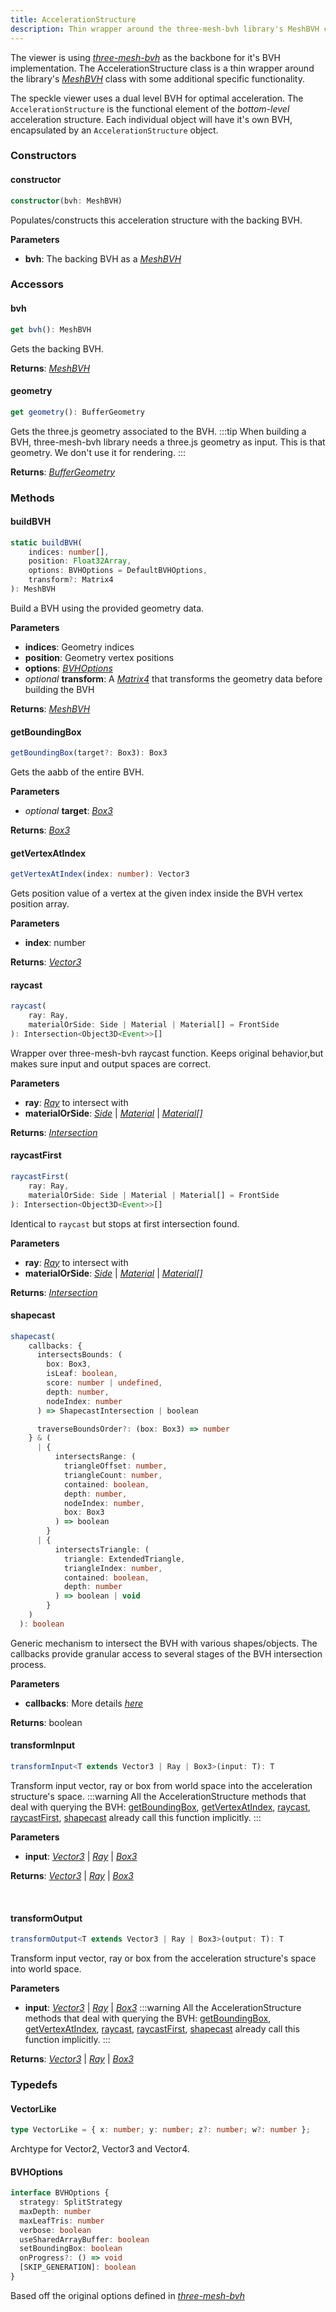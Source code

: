 ```yaml
---
title: AccelerationStructure
description: Thin wrapper around the three-mesh-bvh library's MeshBVH class with some additional specific functionality.
---
```


The viewer is using [_three-mesh-bvh_](https://github.com/gkjohnson/three-mesh-bvh) 
as the backbone for it's BVH implementation. The AccelerationStructure class is a 
thin wrapper around the library's 
[_MeshBVH_](https://threejs.org/docs/index.html?q=box#api/en/math/Box3) class 
with some additional specific functionality.

The speckle viewer uses a dual level BVH for optimal acceleration. The 
`AccelerationStructure` is the functional element of the _bottom-level_ acceleration 
structure. Each individual object will have it's own BVH, encapsulated by an 
`AccelerationStructure` object.

### Constructors

#### constructor

```typescript
constructor(bvh: MeshBVH)
```

Populates/constructs this acceleration structure with the backing BVH.

**Parameters**

- **bvh**: The backing BVH as a [_MeshBVH_](https://github.com/gkjohnson/three-mesh-bvh/blob/master/src/core/MeshBVH.js)

### Accessors

#### bvh

```typescript
get bvh(): MeshBVH
```

Gets the backing BVH.

**Returns**: [_MeshBVH_](https://github.com/gkjohnson/three-mesh-bvh/blob/master/src/core/MeshBVH.js)

#### geometry

```typescript
get geometry(): BufferGeometry
```

Gets the three.js geometry associated to the BVH.
:::tip
When building a BVH, three-mesh-bvh library needs a three.js geometry as input. This is that geometry. We don't use it for rendering.
:::

**Returns**: [_BufferGeometry_](https://threejs.org/docs/index.html?q=buffer#api/en/core/BufferGeometry)

### Methods

#### buildBVH

```typescript
static buildBVH(
    indices: number[],
    position: Float32Array,
    options: BVHOptions = DefaultBVHOptions,
    transform?: Matrix4
): MeshBVH
```

Build a BVH using the provided geometry data.

**Parameters**

- **indices**: Geometry indices
- **position**: Geometry vertex positions
- **options**: [_BVHOptions_](/viewer/acceleration-structure-api.md#bvhoptions)
- _optional_ **transform**: A [_Matrix4_](https://threejs.org/docs/index.html?q=matri#api/en/math/Matrix4) that transforms the geometry data before building the BVH

**Returns**: [_MeshBVH_](https://github.com/gkjohnson/three-mesh-bvh/blob/master/src/core/MeshBVH.js)

#### getBoundingBox

```typescript
getBoundingBox(target?: Box3): Box3
```

Gets the aabb of the entire BVH.

**Parameters**

- _optional_ **target**: [_Box3_](https://threejs.org/docs/index.html?q=box3#api/en/math/Box3)

**Returns**: [_Box3_](https://threejs.org/docs/index.html?q=box3#api/en/math/Box3)

#### getVertexAtIndex

```typescript
getVertexAtIndex(index: number): Vector3
```

Gets position value of a vertex at the given index inside the BVH vertex position array.

**Parameters**

- **index**: number

**Returns**: [_Vector3_](https://threejs.org/docs/index.html?q=vec#api/en/math/Vector3)

#### raycast

```typescript
raycast(
    ray: Ray,
    materialOrSide: Side | Material | Material[] = FrontSide
): Intersection<Object3D<Event>>[]
```

Wrapper over three-mesh-bvh raycast function. Keeps original behavior,but makes sure input and output spaces are correct.

**Parameters**

- **ray**: [_Ray_](https://threejs.org/docs/index.html?q=ray#api/en/math/Ray) to intersect with
- **materialOrSide**: [_Side_](https://threejs.org/docs/index.html?q=Materia#api/en/constants/Materials) | [_Material_](https://threejs.org/docs/index.html?q=Materia#api/en/materials/Material) | [_Material[]_](https://threejs.org/docs/index.html?q=Materia#api/en/materials/Material)

**Returns**: [_Intersection_](https://threejs.org/docs/index.html?q=rayc#api/en/core/Raycaster.intersectObject)

#### raycastFirst

```typescript
raycastFirst(
    ray: Ray,
    materialOrSide: Side | Material | Material[] = FrontSide
): Intersection<Object3D<Event>>[]
```

Identical to `raycast` but stops at first intersection found.

**Parameters**

- **ray**: [_Ray_](https://threejs.org/docs/index.html?q=ray#api/en/math/Ray) to intersect with
- **materialOrSide**: [_Side_](https://threejs.org/docs/index.html?q=Materia#api/en/constants/Materials) | [_Material_](https://threejs.org/docs/index.html?q=Materia#api/en/materials/Material) | [_Material[]_](https://threejs.org/docs/index.html?q=Materia#api/en/materials/Material)

**Returns**: [_Intersection_](https://threejs.org/docs/index.html?q=rayc#api/en/core/Raycaster.intersectObject)

#### shapecast

```typescript
shapecast(
    callbacks: {
      intersectsBounds: (
        box: Box3,
        isLeaf: boolean,
        score: number | undefined,
        depth: number,
        nodeIndex: number
      ) => ShapecastIntersection | boolean

      traverseBoundsOrder?: (box: Box3) => number
    } & (
      | {
          intersectsRange: (
            triangleOffset: number,
            triangleCount: number,
            contained: boolean,
            depth: number,
            nodeIndex: number,
            box: Box3
          ) => boolean
        }
      | {
          intersectsTriangle: (
            triangle: ExtendedTriangle,
            triangleIndex: number,
            contained: boolean,
            depth: number
          ) => boolean | void
        }
    )
  ): boolean
```

Generic mechanism to intersect the BVH with various shapes/objects. The callbacks provide granular access to several stages of the BVH intersection process.

**Parameters**

- **callbacks**: More details [_here_](https://github.com/gkjohnson/three-mesh-bvh/tree/master?tab=readme-ov-file#shapecast)

**Returns**: boolean

#### transformInput

```typescript
transformInput<T extends Vector3 | Ray | Box3>(input: T): T
```

Transform input vector, ray or box from world space into the acceleration structure's space.
:::warning
All the AccelerationStructure methods that deal with querying the BVH: [getBoundingBox](/viewer/acceleration-structure-api.md#getboundingbox), [getVertexAtIndex](/viewer/acceleration-structure-api.md#getvertexatindex), [raycast](/viewer/acceleration-structure-api.md#raycast), [raycastFirst](/viewer/acceleration-structure-api.md#raycastfirst), [shapecast](/viewer/acceleration-structure-api.md#shapecast) already call this function implicitly.
:::

**Parameters**

- **input**: [_Vector3_](https://threejs.org/docs/index.html?q=vec#api/en/math/Vector3) | [_Ray_](https://threejs.org/docs/index.html?q=ray#api/en/math/Ray) | [_Box3_](https://threejs.org/docs/index.html?q=box#api/en/math/Box3)

**Returns**: [_Vector3_](https://threejs.org/docs/index.html?q=vec#api/en/math/Vector3) | [_Ray_](https://threejs.org/docs/index.html?q=ray#api/en/math/Ray) | [_Box3_](https://threejs.org/docs/index.html?q=box#api/en/math/Box3)

<br />

#### transformOutput

```typescript
transformOutput<T extends Vector3 | Ray | Box3>(output: T): T
```

Transform input vector, ray or box from the acceleration structure's space into world space.

**Parameters**

- **input**: [_Vector3_](https://threejs.org/docs/index.html?q=vec#api/en/math/Vector3) | [_Ray_](https://threejs.org/docs/index.html?q=ray#api/en/math/Ray) | [_Box3_](https://threejs.org/docs/index.html?q=box#api/en/math/Box3)
  :::warning
  All the AccelerationStructure methods that deal with querying the BVH: [getBoundingBox](/viewer/acceleration-structure-api.md#getboundingbox), [getVertexAtIndex](/viewer/acceleration-structure-api.md#getvertexatindex), [raycast](/viewer/acceleration-structure-api.md#raycast), [raycastFirst](/viewer/acceleration-structure-api.md#raycastfirst), [shapecast](/viewer/acceleration-structure-api.md#shapecast) already call this function implicitly.
  :::

**Returns**: [_Vector3_](https://threejs.org/docs/index.html?q=vec#api/en/math/Vector3) | [_Ray_](https://threejs.org/docs/index.html?q=ray#api/en/math/Ray) | [_Box3_](https://threejs.org/docs/index.html?q=box#api/en/math/Box3)

### Typedefs

#### VectorLike

```typescript
type VectorLike = { x: number; y: number; z?: number; w?: number };
```

Archtype for Vector2, Vector3 and Vector4.

#### BVHOptions

```typescript
interface BVHOptions {
  strategy: SplitStrategy
  maxDepth: number
  maxLeafTris: number
  verbose: boolean
  useSharedArrayBuffer: boolean
  setBoundingBox: boolean
  onProgress?: () => void
  [SKIP_GENERATION]: boolean
}
```

Based off the original options defined in [_three-mesh-bvh_](https://github.com/gkjohnson/three-mesh-bvh/blob/a3a7ca7b2b275606963a616c80ca1262a7e48d7f/src/core/MeshBVH.js#L29)
